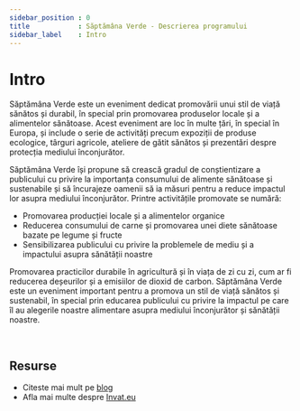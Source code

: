 ```yaml
---
sidebar_position : 0
title            : Săptămâna Verde - Descrierea programului
sidebar_label    : Intro
---
```


# Intro

Săptămâna Verde este un eveniment dedicat promovării unui stil de viață sănătos și durabil, în special prin promovarea produselor locale și a alimentelor sănătoase.
Acest eveniment are loc în multe țări, în special în Europa, și include o serie de activități precum expoziții de produse ecologice, târguri agricole, ateliere de gătit sănătos și prezentări despre protecția mediului înconjurător.

Săptămâna Verde își propune să crească gradul de conștientizare a publicului cu privire la importanța consumului de alimente sănătoase și sustenabile și să încurajeze oamenii să ia măsuri pentru a reduce impactul lor asupra mediului înconjurător. Printre activitățile promovate se numără:

- Promovarea producției locale și a alimentelor organice
- Reducerea consumului de carne și promovarea unei diete sănătoase bazate pe legume și fructe
- Sensibilizarea publicului cu privire la problemele de mediu și a impactului asupra sănătății noastre

Promovarea practicilor durabile în agricultură și în viața de zi cu zi, cum ar fi reducerea deșeurilor și a emisiilor de dioxid de carbon.
Săptămâna Verde este un eveniment important pentru a promova un stil de viață sănătos și sustenabil, în special prin educarea publicului cu privire la impactul pe care îl au alegerile noastre alimentare asupra mediului înconjurător și sănătății noastre.

<br />

## Resurse

- Citeste mai mult pe [blog](https://www.blog.invat.eu/)
- Afla mai multe despre [Invat.eu](/intro) 